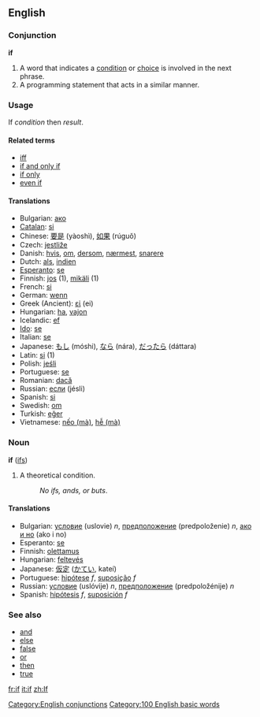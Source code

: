 ==English==
===Conjunction===
'''if'''

#A word that indicates a [[condition]] or [[choice]] is involved in the next phrase.
#A programming statement that acts in a similar manner.

===Usage===
If ''condition'' then ''result''.

====Related terms====
*[[iff]]
*[[if and only if]]
*[[if only]]
*[[even if]]

====Translations====
*Bulgarian: [[ако]]
*[[Catalan]]: [[si]]
*Chinese: [[要是]] (yàoshì), [[如果]] (rúguǒ)
*Czech: [[jestliže]]
*Danish: [[hvis]], [[om]], [[dersom]], [[nærmest]], [[snarere]]
*Dutch: [[als]], [[indien]]
*[[Esperanto]]: [[se]]
*Finnish: [[jos]] (1), [[mikäli]] (1)
*French: [[si]]
*German: [[wenn]]
*Greek (Ancient): [[εἰ]] (ei)
*Hungarian: [[ha]], [[vajon]]
*Icelandic: [[ef]]
*[[Ido]]: [[se]]
*Italian: [[se]]
*Japanese: [[もし]] (móshi), [[なら]] (nára), [[だったら]] (dáttara)
*Latin: [[si]] (1)
*Polish: [[jeśli]]
*Portuguese: [[se]]
*Romanian: [[dacă]]
*Russian: [[если]] (jésli)
*Spanish: [[si]]
*Swedish: [[om]]
*Turkish: [[eğer]]
*Vietnamese: [[nếo|nếo (mà)]], [[hễ|hễ (mà)]]

===Noun===
'''if''' ([[ifs]])

#A theoretical condition.
#:''No ifs, ands, or buts''.

====Translations====
*Bulgarian: [[условие]] (uslovie) ''n'', [[предположение]] (predpoloženie) ''n'', [[ако и но]] (ako i no)
*Esperanto: [[se]]
*Finnish: [[olettamus]]
*Hungarian: [[feltevés]]
*Japanese: [[仮定]] ([[かてい]], kateí)
*Portuguese: [[hipótese]] ''f'', [[suposição]] ''f''
*Russian: [[условие]] (uslóvije) ''n'', [[предположение]] (predpoložénije) ''n''
*Spanish: [[hipótesis]] ''f'', [[suposición]] ''f''

===See also===
*[[and]]
*[[else]]
*[[false]]
*[[or]]
*[[then]]
*[[true]]

[[Category:English conjunctions]]
[[Category:100 English basic words]]

[[fr:if]]
[[it:if]]
[[zh:If]]